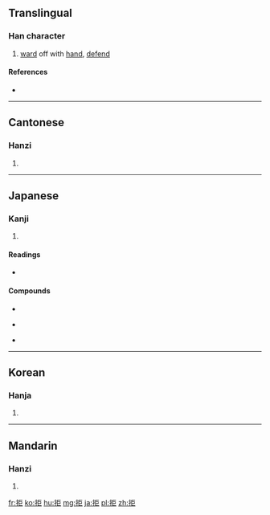 ==Translingual==

===Han character===
{{Han char|rn=64|rad=手|as=05|sn=8|four=5101<sub>7</sub>|canj=手尸尸 (QSS)|ids=⿰[[扌]][[巨]]}}

# [[ward]] off with [[hand]], [[defend]]

====References====
* {{Han ref|kx=0425.120|dkj=11957|dj=0774.010|hdz=31835.010|uh=62D2|ud=25298|bh=A9DA|bd=43482}}

----

==Cantonese==

===Hanzi===
{{yue-hanzi|jyut=keoi5|y=keui5}}

# {{defn|lang=yue|sort=手05}}

----

==Japanese==

===Kanji===
{{ja-kanji|grade=c|rs=手05}}

# {{defn|lang=ja|sort=手05}}

====Readings====
* {{ja-readings|goon=[[ご]] (go)|kanon=[[きょ]] (kyo)|kun=[[こばむ]] (kobamu), [[ふせぐ]] (fusegu)}}

====Compounds====
{{top3}}
*{{l|ja|sc=Jpan|拒否|tr=きょひ, kyohi}}
{{mid3}}
*{{l|ja|sc=Jpan|拒否権|tr=きょひけん, kyohiken}}
{{mid3}}
*{{l|ja|sc=Jpan|拒絶|tr=きょぜつ, kyozetsu}}
{{bottom}}
----

==Korean==

===Hanja===
{{ko-hanja|hangeul=[[거]], [[구]]|eumhun=|rv=geo, gu|mr=kŏ, ku|y=ke, kwu}}

# {{defn|lang=ko|sort=手05}}

----

==Mandarin==

===Hanzi===
{{cmn-hanzi|pin=[[jù]] ([[ju4]])|wg=chü<sup>4</sup>}}

# {{defn|lang=cmn|sort=手05}}

[[fr:拒]]
[[ko:拒]]
[[hu:拒]]
[[mg:拒]]
[[ja:拒]]
[[pl:拒]]
[[zh:拒]]